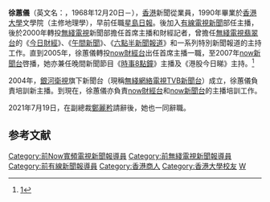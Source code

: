 {{Blpsources|time=2020-06-10T14:20:27+00:00}}
'''徐蕙儀'''（英文名：{{lang|en|'''Winnie Tsui Wai Yi'''}}，1968年12月20日－），[[香港|香港]]新聞從業員，1990年畢業於[[香港大學|香港大學]]文學院（主修地理學），早前任職[[星島日報|星島日報]]。後加入[[香港有線電視新聞|有線電視新聞]]部任主播，後於2000年轉投[[無綫電視|無綫電視]]新聞部擔任首席主播和財經記者，曾擔任[[無綫電視翡翠台|無綫電視翡翠台]]的《[[無綫電視今日財經|今日財經]]》、《[[無綫電視午間新聞|午間新聞]]》、《[[六點半新聞報道|六點半新聞報道]]》和一系列特別新聞報道的主持工作。直到2005年，徐蕙儀轉投[[now財經台|now財經台]]出任首席主播一職，至2007年[[now新聞台|now新聞台]]啓播，她亦兼任晚間新聞節目《[[時事9點鐘|時事8點鐘]]》主播及《港股今日睇》主持。<ref>[https://hk.news.appledaily.com/local/daily/article/20050810/5124294]</ref>

2004年，[[銀河衛視|銀河衛視]]旗下新聞台（現稱[[無綫網絡電視|無綫網絡電視]][[TVB新聞台|TVB新聞台]]）成立，徐蕙儀負責培訓新主播。到現在，徐蕙儀亦負責[[now財經台|now財經台]]和[[now新聞台|now新聞台]]的主播培訓工作。

2021年7月19日，在副總裁[[鄭麗矜|鄭麗矜]]請辭後，她也一同辭職。

{{DEFAULTSORT:TSUI徐蕙儀}}
[[Category:前Now寬頻電視新聞報導員|Category:前Now寬頻電視新聞報導員]]
[[Category:前無綫電視新聞報導員|Category:前無綫電視新聞報導員]]
[[Category:前有線新聞報導員|Category:前有線新聞報導員]]
[[Category:香港商人|Category:香港商人]]
[[Category:香港大學校友|Category:香港大學校友]]
[[Category:徐姓|W]]

==参考文献==
{{reflist}}